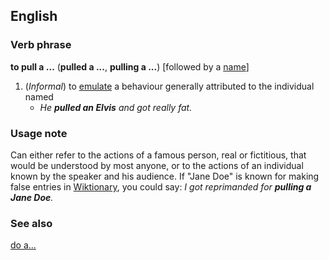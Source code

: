 ==English==
===Verb phrase===
'''to pull a ...''' ('''pulled a ...''', '''pulling a ...''') [followed by a [[name]]]
#(''Informal'')  to [[emulate]] a behaviour generally attributed to the individual named
#*''He '''''pulled an Elvis''''' and got really fat.''

===Usage note===
Can either refer to the actions of a famous person, real or fictitious, that would be understood by most anyone, or to the actions of an individual known by the speaker and his audience.  If "Jane Doe" is known for making false entries in [[Wiktionary]], you could say:  ''I got reprimanded for '''''pulling a Jane Doe'''''.''
===See also===
[[do a|do a...]]